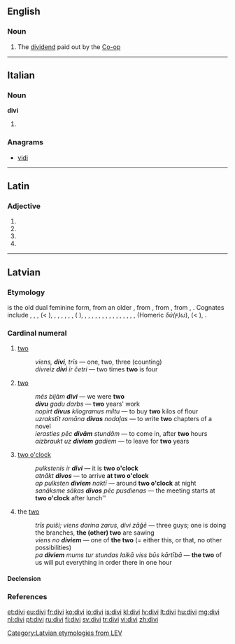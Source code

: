 ==English==

===Noun===
{{en-noun}}

# {{British|informal|dated}} The [[dividend]] paid out by the [[Co-op]]

----

==Italian==

===Noun===
'''divi''' {{m}}

# {{plural of|divo|lang=it}}

===Anagrams===
* [[vidi#Italian|vidi]]

----

==Latin==

===Adjective===
{{la-adj-form|dīvī}}

# {{inflection of|divus|dīvus|nom|m|p|lang=la}}
# {{inflection of|divus|dīvus|gen|m|s|lang=la}}
# {{inflection of|divus|dīvus|gen|n|s|lang=la}}
# {{inflection of|divus|dīvus|voc|m|p|lang=la}}

----

==Latvian==

===Etymology===
{{etyl|lv|-}} {{term|divi|lang=lv}} is the old dual feminine form, from an older {{recons|duwi}}, from {{recons|duwu}}, from {{recons|duwuo}}, from {{proto|Indo-European|dwóh₁||dwóu|two (masc.)|lang=lv}}, {{proto|Indo-European|dwéi||dwái|two (fem., neut.)|lang=|title=}}. Cognates include {{etyl|lt|-}} {{term|du|lang=lv}}, {{term|dvi|lang=lv}}, {{etyl|prg|-}} {{term|dwai|lang=prg}}, {{etyl|xsv|-}} {{term|duo|lang=xsv}} (< {{recons|dwuo}}), {{etyl|cu-}} {{term|дъва|lang=cu}}, {{etyl|cu|-}} {{term|дъвѣ|lang=cu}}, {{etyl|ru|-}}, {{etyl|be|-}}, {{etyl|uk|-}}, {{etyl|bg|-}} {{term|два}}, {{term|две}} ({{etyl|uk|-}} {{term|дві||(fem.)|lang=uk}}), {{etyl|cs|-}} {{term|dva|lang=cs}}, {{term|dvě|lang=cs}}, {{etyl|pl|-}} {{term|dwa|lang=pl}}, {{term|dwie|lang=pl}}, {{etyl|got|-}} {{term|𐍄𐍅𐌰𐌹|lang=got}}, {{term|𐍄𐍅𐍉𐍃|lang=got}}, {{term|𐍄𐍅𐌰|lang=got}}, {{etyl|goh|-}} {{term|zwēne|lang=goh}}, {{term|zwā|lang=goh}}, {{term|zwō|lang=goh}}, {{term|zwei|lang=goh}}, {{etyl|de|-}} {{term|zwei|lang=de}}, {{etyl|en|-}} {{term|two|lang=en}}, {{etyl|sa|-}} {{term|द्व|lang=sa}}, {{etyl|grc|-}} {{term|δύο|lang=grc}}, {{term|δύω|lang=grc}} (Homeric ''δύ(ϝ)ω''), {{etyl|la|-}} {{term|duo|lang=la}} (< {{recons|duō|lang=la}}), {{etyl|la|-}} {{term|duae|lang=la}}.

===Cardinal numeral===
{{cardinalbox|lv|1|2|3|viens|trīs|ord=otrais|opt=[[nominal|Nominal]]|optx=divnieks|wplink=2 (skaitlis)}}
{{lv-card num}}

# [[two]] {{gloss|the [[cipher]], the [[cardinal number]] [[two]]}}
#: ''viens, '''divi''', trīs'' — one, two, three (counting)
#: ''divreiz '''divi''' ir četri'' — two times '''two''' is four
# [[two]] {{gloss|an [[amount]] equal to [[two]]}}
#: ''mēs bijām '''divi''''' — we were '''two'''
#: '''''divu''' gadu darbs'' — '''two''' years' work
#: ''nopirt '''divus''' kilogramus miltu'' — to buy '''two''' kilos of flour
#: ''uzrakstīt romāna '''divas''' nodaļas'' — to write '''two''' chapters of a novel
#: ''ierasties pēc '''divām''' stundām'' — to come in, after '''two''' hours 
#: ''aizbraukt uz '''diviem''' gadiem'' — to leave for '''two''' years
# [[two o'clock]] {{gloss|a [[moment]] in [[time]]; [[two]] [[hour]]s after [[midnight]], or after [[noon]]}}
#: ''pulkstenis ir '''divi''''' — it is '''two o'clock'''
#: ''atnākt '''divos''''' — to arrive '''at two o'clock'''
#: ''ap pulksten '''diviem''' naktī'' — around '''two o'clock''' at night
#: ''sanāksme sākas '''divos''' pēc pusdienas'' — the meeting starts at '''two o'clock''' after lunch''
# the [[two]] {{gloss|[[two]] [[previously]] [[mention]]ed [[people]], [[objects]], etc.}}
#: ''trīs puiši; viens darina zarus, divi zāģē'' — three guys; one is doing the branches, '''the (other) two''' are sawing
#: ''viens no '''diviem''''' — one of '''the two''' (= either this, or that, no other possibilities) 
#: ''pa '''diviem''' mums tur stundas laikā viss būs kārtībā'' — '''the two''' of us will put everything in order there in one hour

====Declension====
{{lv-decl-card-num|div}}

===References===
<references />

[[Category:Latvian etymologies from LEV]]

[[et:divi]]
[[eu:divi]]
[[fr:divi]]
[[ko:divi]]
[[io:divi]]
[[is:divi]]
[[kl:divi]]
[[lv:divi]]
[[lt:divi]]
[[hu:divi]]
[[mg:divi]]
[[nl:divi]]
[[pt:divi]]
[[ru:divi]]
[[fi:divi]]
[[sv:divi]]
[[tr:divi]]
[[vi:divi]]
[[zh:divi]]